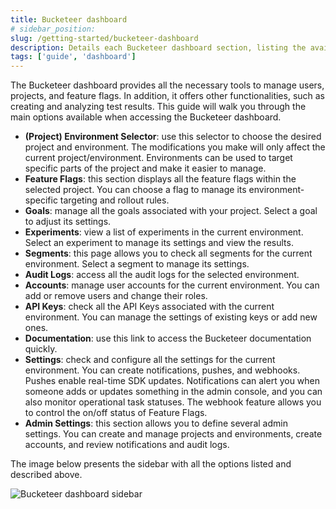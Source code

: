 ```yaml
---
title: Bucketeer dashboard
# sidebar_position:
slug: /getting-started/bucketeer-dashboard
description: Details each Bucketeer dashboard section, listing the available functionalities.
tags: ['guide', 'dashboard']
---
```


The Bucketeer dashboard provides all the necessary tools to manage users, projects, and feature flags. In addition, it offers other functionalities, such as creating and analyzing test results. This guide will walk you through the main options available when accessing the Bucketeer dashboard.

- **(Project) Environment Selector**: use this selector to choose the desired project and environment. The modifications you make will only affect the current project/environment. Environments can be used to target specific parts of the project and make it easier to manage.
- **Feature Flags**: this section displays all the feature flags within the selected project. You can choose a flag to manage its environment-specific targeting and rollout rules.
- **Goals**: manage all the goals associated with your project. Select a goal to adjust its settings.
- **Experiments**: view a list of experiments in the current environment. Select an experiment to manage its settings and view the results.
- **Segments**: this page allows you to check all segments for the current environment. Select a segment to manage its settings.
- **Audit Logs**: access all the audit logs for the selected environment.
- **Accounts**: manage user accounts for the current environment. You can add or remove users and change their roles.
- **API Keys**: check all the API Keys associated with the current environment. You can manage the settings of existing keys or add new ones.
- **Documentation**: use this link to access the Bucketeer documentation quickly.
- **Settings**: check and configure all the settings for the current environment. You can create notifications, pushes, and webhooks. Pushes enable real-time SDK updates. Notifications can alert you when someone adds or updates something in the admin console, and you can also monitor operational task statuses. The webhook feature allows you to control the on/off status of Feature Flags.
- **Admin Settings**: this section allows you to define several admin settings. You can create and manage projects and environments, create accounts, and review notifications and audit logs.

The image below presents the sidebar with all the options listed and described above.

![Bucketeer dashboard sidebar](./img/dashboard-sidebar.png)
